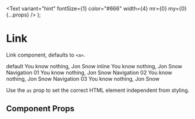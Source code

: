 
<Meta title="Components/Link" component={Link} />

  <Text
    variant="hint"
    fontSize={1}
    color="#666"
    width={4}
    mr={0}
    my={0}
    {...props}
  />
);

# Link

Link component, defaults to `<a>`.

<Preview withToolbar>
  <Story name="link">
    <Flex flexDirection="column">
      <Flex alignItems="baseline">
        <Variant>default</Variant>
        <Link href='#!' variant="default">You know nothing, Jon Snow</Link>
      </Flex>
      <Flex alignItems="baseline">
        <Variant>inline</Variant>
        <Link href='#!' variant="inline">You know nothing, Jon Snow</Link>
      </Flex>
      <Flex alignItems="baseline">
        <Variant>Navigation 01</Variant>
        <Link href='#!' variant="nav1">You know nothing, Jon Snow</Link>
      </Flex>
      <Flex alignItems="baseline">
        <Variant>Navigation 02</Variant>
        <Link href='#!' variant="nav2">You know nothing, Jon Snow</Link>
      </Flex>
      <Flex alignItems="baseline">
        <Variant>Navigation 03</Variant>
        <Link href='#!' variant="nav3">You know nothing, Jon Snow</Link>
      </Flex>
    </Flex>
  </Story>
</Preview>

Use the `as` prop to set the correct HTML element independent from styling.

## Component Props

<Props of={Link} />